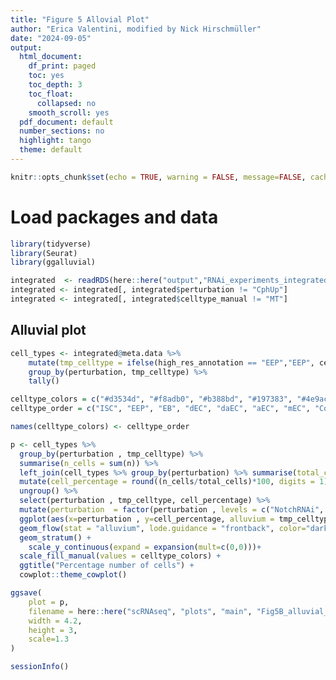 ```yaml
---
title: "Figure 5 Allovial Plot"
author: "Erica Valentini, modified by Nick Hirschmüller"
date: "2024-09-05"
output:
  html_document:
    df_print: paged
    toc: yes
    toc_depth: 3
    toc_float:
      collapsed: no
    smooth_scroll: yes
  pdf_document: default
  number_sections: no
  highlight: tango
  theme: default
---
```


```r
knitr::opts_chunk$set(echo = TRUE, warning = FALSE, message=FALSE, cache = FALSE)
```

# Load packages and data

```r
library(tidyverse)
library(Seurat)
library(ggalluvial)

integrated  <- readRDS(here::here("output","RNAi_experiments_integrated.rds"))
integrated <- integrated[, integrated$perturbation != "CphUp"]
integrated <- integrated[, integrated$celltype_manual != "MT"]
```


## Alluvial plot
```r
cell_types <- integrated@meta.data %>% 
    mutate(tmp_celltype = ifelse(high_res_annotation == "EEP","EEP", celltype_manual)) %>% 
    group_by(perturbation, tmp_celltype) %>% 
    tally() 

celltype_colors = c("#d3534d", "#f8adb0", "#b388bd", "#197383", "#4e9acb", "#7bcfe2", "#e2cb88", "#c6b92f", "#218d44", "#81c579", "#ea9e59", "#585858")
celltype_order = c("ISC", "EEP", "EB", "dEC", "daEC", "aEC", "mEC", "Copper", "LFC", "pEC", "EE", "MT")

names(celltype_colors) <- celltype_order

p <- cell_types %>%
  group_by(perturbation , tmp_celltype) %>% 
  summarise(n_cells = sum(n)) %>%  
  left_join(cell_types %>% group_by(perturbation) %>% summarise(total_cells = sum(n))) %>%
  mutate(cell_percentage = round((n_cells/total_cells)*100, digits = 1)) %>% 
  ungroup() %>% 
  select(perturbation , tmp_celltype, cell_percentage) %>% 
  mutate(perturbation  = factor(perturbation , levels = c("NotchRNAi", "ctrl", "NotchCphRNAi"))) %>% 
  ggplot(aes(x=perturbation , y=cell_percentage, alluvium = tmp_celltype, stratum = tmp_celltype, fill = tmp_celltype)) +
  geom_flow(stat = "alluvium", lode.guidance = "frontback", color="darkgray") +
  geom_stratum() +
    scale_y_continuous(expand = expansion(mult=c(0,0)))+
  scale_fill_manual(values = celltype_colors) +
  ggtitle("Percentage number of cells") +
  cowplot::theme_cowplot()

ggsave(
    plot = p,
    filename = here::here("scRNAseq", "plots", "main", "Fig5B_alluvial_plot.pdf"),
    width = 4.2,
    height = 3,
    scale=1.3
)
```


```r
sessionInfo()
```

